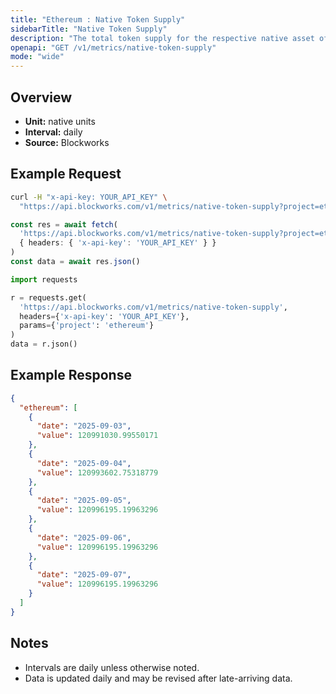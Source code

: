 ```yaml
---
title: "Ethereum : Native Token Supply"
sidebarTitle: "Native Token Supply"
description: "The total token supply for the respective native asset of that chain. Inclusive of all locked tokens."
openapi: "GET /v1/metrics/native-token-supply"
mode: "wide"
---
```


## Overview

- **Unit:** native units
- **Interval:** daily
- **Source:** Blockworks

## Example Request

<CodeGroup>

```bash cURL
curl -H "x-api-key: YOUR_API_KEY" \
  "https://api.blockworks.com/v1/metrics/native-token-supply?project=ethereum"
```

```typescript TypeScript
const res = await fetch(
  'https://api.blockworks.com/v1/metrics/native-token-supply?project=ethereum',
  { headers: { 'x-api-key': 'YOUR_API_KEY' } }
)
const data = await res.json()
```

```python Python
import requests

r = requests.get(
  'https://api.blockworks.com/v1/metrics/native-token-supply',
  headers={'x-api-key': 'YOUR_API_KEY'},
  params={'project': 'ethereum'}
)
data = r.json()
```

</CodeGroup>

## Example Response

```json
{
  "ethereum": [
    {
      "date": "2025-09-03",
      "value": 120991030.99550171
    },
    {
      "date": "2025-09-04",
      "value": 120993602.75318779
    },
    {
      "date": "2025-09-05",
      "value": 120996195.19963296
    },
    {
      "date": "2025-09-06",
      "value": 120996195.19963296
    },
    {
      "date": "2025-09-07",
      "value": 120996195.19963296
    }
  ]
}
```

## Notes
- Intervals are daily unless otherwise noted.
- Data is updated daily and may be revised after late-arriving data.

